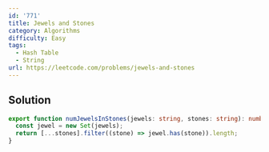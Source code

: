 ```yaml
---
id: '771'
title: Jewels and Stones
category: Algorithms
difficulty: Easy
tags:
  - Hash Table
  - String
url: https://leetcode.com/problems/jewels-and-stones
---
```


## Solution

```typescript showLineNumbers
export function numJewelsInStones(jewels: string, stones: string): number {
  const jewel = new Set(jewels);
  return [...stones].filter((stone) => jewel.has(stone)).length;
}
```
